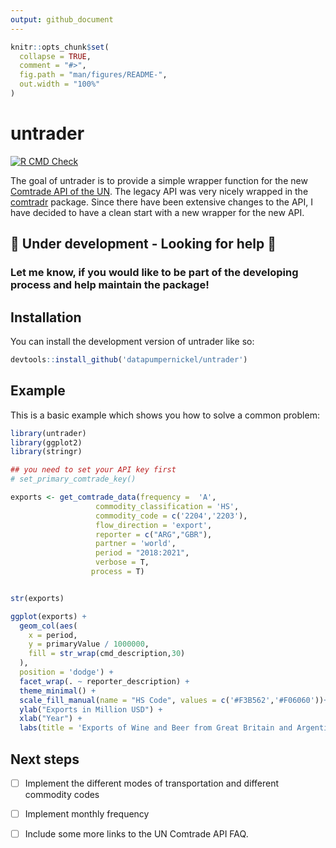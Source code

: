 ```yaml
---
output: github_document
---
```


<!-- README.md is generated from README.Rmd. Please edit that file -->

```r
knitr::opts_chunk$set(
  collapse = TRUE,
  comment = "#>",
  fig.path = "man/figures/README-",
  out.width = "100%"
)
```

# untrader

<!-- badges: start -->
[![R CMD Check](https://github.com/datapumpernickel/untrader/actions/workflows/R-CMD-check.yaml/badge.svg)](https://github.com/datapumpernickel/untrader/actions/workflows/R-CMD-check.yaml)
<!-- badges: end -->

The goal of untrader is to provide a simple wrapper function for the new [Comtrade API of the UN](https://comtradeplus.un.org/). The legacy API was very nicely wrapped in the [comtradr](https://github.com/ropensci/comtradr) package. Since there have been extensive changes to the API, I have decided to have a clean start with a new wrapper for the new API. 

## 🚧 Under development - Looking for help 🤗

### Let me know, if you would like to be part of the developing process and help maintain the package!

## Installation

You can install the development version of untrader like so:

``` r
devtools::install_github('datapumpernickel/untrader')
```

## Example

This is a basic example which shows you how to solve a common problem:

```r
library(untrader)
library(ggplot2)
library(stringr)

## you need to set your API key first
# set_primary_comtrade_key()

exports <- get_comtrade_data(frequency =  'A',
                   commodity_classification = 'HS',
                   commodity_code = c('2204','2203'),
                   flow_direction = 'export',
                   reporter = c("ARG","GBR"),
                   partner = 'world',
                   period = "2018:2021",
                   verbose = T,
                  process = T)


str(exports)

ggplot(exports) +
  geom_col(aes(
    x = period,
    y = primaryValue / 1000000,
    fill = str_wrap(cmd_description,30)
  ),
  position = 'dodge') +
  facet_wrap(. ~ reporter_description) +
  theme_minimal() +
  scale_fill_manual(name = "HS Code", values = c('#F3B562','#F06060'))+
  ylab("Exports in Million USD") +
  xlab("Year") +
  labs(title = 'Exports of Wine and Beer from Great Britain and Argentina')
```


## Next steps

- [ ]  Implement the different modes of transportation and different commodity codes

- [ ]  Implement monthly frequency

- [ ]  Include some more links to the UN Comtrade API FAQ. 
